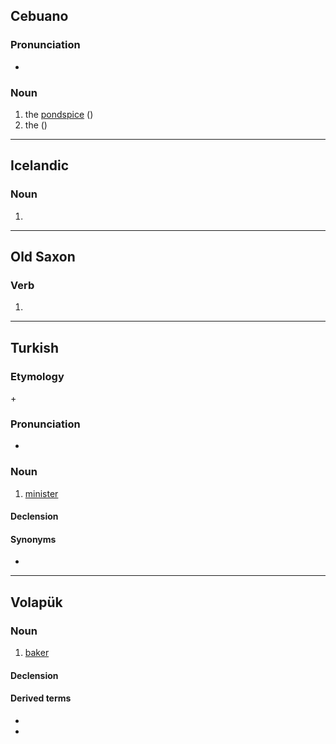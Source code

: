 ==Cebuano==

===Pronunciation===
* {{hyphenation|ba|kan|lang=ceb}}

===Noun===
{{head|ceb|noun}}

# the [[pondspice]] ({{taxlink|Litsea aestivalis|species|ver=180307}})
# the {{vern|antique ark}} ({{taxlink|Anadara antiquata}})

{{C|ceb|Laurel family plants|Bivalves}}

----

==Icelandic==

===Noun===
{{is-noun form}}

# {{is-inflection of|baka|def|nom|s}}

----

==Old Saxon==

===Verb===
{{osx-verb}}

# {{alternative form of|bakkan|lang=osx}}

----

==Turkish==

===Etymology===
{{m|tr|bak||look}} + {{m|tr|-an||-er}}

===Pronunciation===
* {{IPA|/bɑ.kɑn/|lang=tr}}

===Noun===
{{tr-noun|ı|lar}}

# [[minister]]

====Declension====
{{tr-infl-noun-c|a|pred=1|poss=1}}

====Synonyms====
* {{l|tr|vekil}}

----

==Volapük==

===Noun===
{{vo-noun}}

# [[baker]]

====Declension====
{{vo-decl-noun}}

====Derived terms====
* {{l|vo|hibakan}}
* {{l|vo|jibakan}}